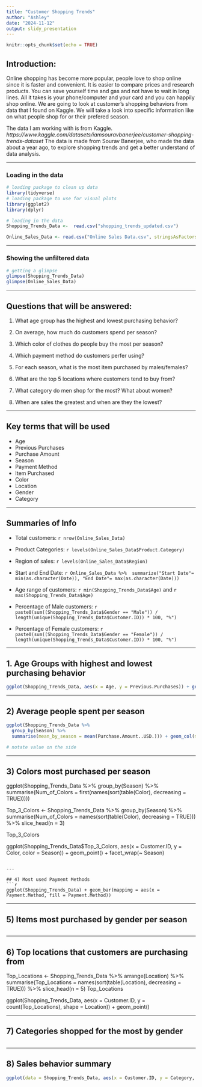 ```yaml
---
title: "Customer Shopping Trends"
author: "Ashley"
date: "2024-11-12"
output: slidy_presentation
---
```


```r
knitr::opts_chunk$set(echo = TRUE)
```

## Introduction:

Online shopping has become more popular, people love to shop online since it is faster and convenient. It is easier to compare prices and research products. You can save yourself time and gas and not have to wait in long lines. All it takes is your phone/computer and your card and you can happily shop online. We are going to look at customer's shopping behaviors from data that I found on Kaggle. We will take a look into specific information like on what people shop for or their prefered season. 

The data I am working with is from Kaggle.
*https://www.kaggle.com/datasets/iamsouravbanerjee/customer-shopping-trends-dataset*
The data is made from Sourav Banerjee, who made the data about a year ago, to explore shopping trends and get a better understand of data analysis.

---

### Loading in the data
```r
# loading package to clean up data
library(tidyverse)
# loading package to use for visual plots
library(ggplot2)
library(dplyr)

# loading in the data
Shopping_Trends_Data <-  read.csv("shopping_trends_updated.csv")

Online_Sales_Data <- read.csv("Online Sales Data.csv", stringsAsFactors = T)

```

---

### Showing the unfiltered data
```r
# getting a glimpse 
glimpse(Shopping_Trends_Data)
glimpse(Online_Sales_Data)
```

---

## Questions that will be answered:

1. What age group has the highest and lowest purchasing behavior?

2. On average, how much do customers spend per season?

3. Which color of clothes do people buy the most per season?

4. Which payment method do customers perfer using?

5. For each season, what is the most item purchased by males/females?

6. What are the top 5 locations where customers tend to buy from?

7. What category do men shop for the most? What about women?

8. When are sales the greatest and when are they the lowest?

---

## Key terms that will be used
- Age
- Previous Purchases
- Purchase Amount
- Season
- Payment Method
- Item Purchased
- Color
- Location
- Gender
- Category

---

## Summaries of Info
- Total customers: `r nrow(Online_Sales_Data)`

- Product Categories: `r levels(Online_Sales_Data$Product.Category)`

- Region of sales: `r levels(Online_Sales_Data$Region)`

- Start and End Date: `r Online_Sales_Data %>%  summarize("Start Date"= min(as.character(Date)), "End Date"= max(as.character(Date)))`

- Age range of customers: `r min(Shopping_Trends_Data$Age)` and `r max(Shopping_Trends_Data$Age)`
- Percentage of Male customers: `r paste0(sum((Shopping_Trends_Data$Gender == "Male")) / length(unique(Shopping_Trends_Data$Customer.ID)) * 100, "%")`
- Percentage of Female customers: `r paste0(sum((Shopping_Trends_Data$Gender == "Female")) / length(unique(Shopping_Trends_Data$Customer.ID)) * 100, "%")`

---

## 1. Age Groups with highest and lowest purchasing behavior
```r


ggplot(Shopping_Trends_Data, aes(x = Age, y = Previous.Purchases)) + geom_density2d()

```

---

## 2) Average people spent per season
```r
ggplot(Shopping_Trends_Data %>%
  group_by(Season) %>%
  summarise(mean_by_season = mean(Purchase.Amount..USD.))) + geom_col(mapping = aes(x = Season, y = mean_by_season, fill = Season))

# notate value on the side
```

---

## 3) Colors most purchased per season

ggplot(Shopping_Trends_Data %>%
  group_by(Season) %>%
  summarise(Num_of_Colors = first(names(sort(table(Color), decreasing = TRUE)))))


Top_3_Colors <- Shopping_Trends_Data %>%
  group_by(Season) %>%
  summarise(Num_of_Colors = names(sort(table(Color), decreasing = TRUE))) %>% 
  slice_head(n = 3)

Top_3_Colors


ggplot(Shopping_Trends_Data$Top_3_Colors, aes(x = Customer.ID, y = Color, color = Season)) + geom_point() + facet_wrap(~ Season)



```

---

## 4) Most used Payment Methods
```r
ggplot(Shopping_Trends_Data) + geom_bar(mapping = aes(x = Payment.Method, fill = Payment.Method))

```

---

## 5) Items most purchased by gender per season
```r


```

---

## 6) Top locations that customers are purchasing from

Top_Locations <- Shopping_Trends_Data %>% 
  arrange(Location) %>% 
  summarise(Top_Locations = names(sort(table(Location), decreasing = TRUE))) %>% 
  slice_head(n = 5)
Top_Locations



ggplot(Shopping_Trends_Data, aes(x = Customer.ID, y = count(Top_Locations), shape = Location)) + geom_point() 





---

## 7) Categories shopped for the most by gender
```r


```

---

## 8) Sales behavior summary
```r
ggplot(data = Shopping_Trends_Data, aes(x = Customer.ID, y = Category, color = Season)) + geom_point() + facet_wrap(~ Season) 

```
